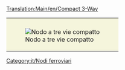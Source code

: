 [[Translation:Main/en/Compact 3-Way]]{{it/Nodi ferroviari}}
{{Template:Requisiti nodo/It
|<!--1-->Economico
|<!-- 2 -->0
|<!-- 3 -->1
|<!-- 4 -->2
|<!-- 5 -->0.5
|<!-- 6 -->1
|<!-- 7 -->0
|<!-- 8 -->0
|<!-- 9 -->1
|<!-- 10 -->1
|<!-- 11 -->0
|<!-- 12 -->0
|<!-- lasciare vuoto questo spazio -->
|<!-- 13 -->I treni guasti bloccano un solo binario.
|<!-- 14 -->
'''Pro'''
* Ingorghi di traffico improbabili.
* Può gestire tre treni alla volta.
'''Contro'''
* I treni della linea principale devono rallentare per salire un pendio in una direzione.
* Svolta bruscamente rallentando il treno.
<!-- 

Legenda numeri: 1 Costo; 2 Difficoltà di costruzione; 3 Tunnel; 4 Ponti; 5 Curve; 6 Dislivelli; 
7 Bivi; 8 Percorso diretto; 9 Percorsi natuali; 10 Stallo; 11 Rotatoria; 12 Segnale; 13 Guasti; 14 Lista

Per spiegazioni dettagliate sulla compilazione clicca sul titolo del template.
 -->
}}
{|style="border: 0px; margin: auto;"
|style="padding: 10px 10px 5px; 10px; background-color: #F5F5DC;"|[[File:en/Compact 3 way.png|center|frame|Nodo a tre vie compatto]]
|}
[[Category:it/Nodi ferroviari]]